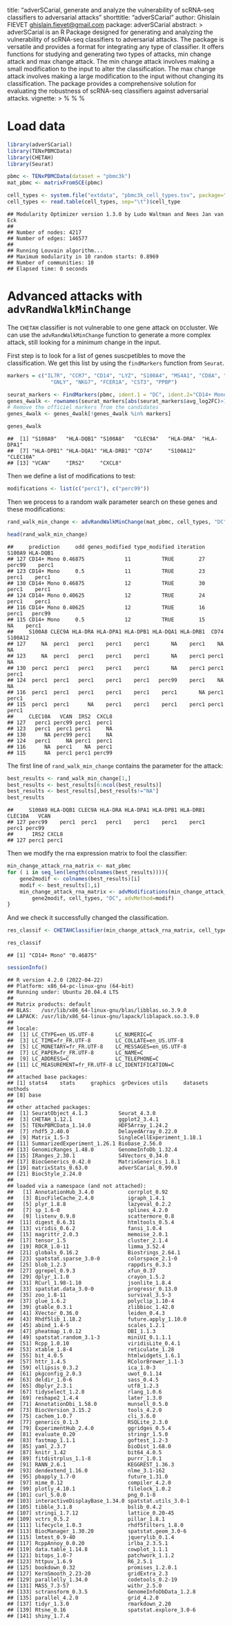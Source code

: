 title: "adverSCarial, generate and analyze the vulnerability of scRNA-seq
    classifiers to adversarial attacks"
shorttitle: "adverSCarial"
author: Ghislain FIEVET <ghislain.fievet@gmail.com>
package: adverSCarial
abstract: >
    adverSCarial is an R Package designed for generating and analyzing the vulnerability of scRNA-seq
    classifiers to adversarial attacks. The package is versatile and provides a format for integrating
    any type of classifier. It offers functions for studying and generating two types of attacks,
    min change attack and max change attack. The min change attack involves making a small modification
    to the input to alter the classification. The max change attack involves making a large modification
    to the input without changing its classification.
    The package provides a comprehensive solution for evaluating the robustness of scRNA-seq classifiers
    against adversarial attacks.
vignette: >
  %\VignetteIndexEntry{advRandWalkMinChange}
  %\VignetteEngine{knitr::knitr}
  %\VignetteEncoding{UTF-8}

# Load data
  

```r
library(adverSCarial)
library(TENxPBMCData)
library(CHETAH)
library(Seurat)
```


```r
pbmc <- TENxPBMCData(dataset = "pbmc3k")
mat_pbmc <- matrixFromSCE(pbmc)

cell_types <- system.file("extdata", "pbmc3k_cell_types.tsv", package="adverSCarial")
cell_types <- read.table(cell_types, sep="\t")$cell_type
```






```
## Modularity Optimizer version 1.3.0 by Ludo Waltman and Nees Jan van Eck
## 
## Number of nodes: 4217
## Number of edges: 146577
## 
## Running Louvain algorithm...
## Maximum modularity in 10 random starts: 0.8969
## Number of communities: 10
## Elapsed time: 0 seconds
```






# Advanced attacks with `advRandWalkMinChange`

The `CHETAH` classifier is not vulnerable to one gene attack on `DC`cluster. We can use the `advRandWalkMinChange` function to generate a more complex attack, still looking for a minimum change in the input.

First step is to look for a list of genes suscpetibles to move the classification. We get this list by using the `findMarkers` function from `Seurat`.


```r
markers = c("IL7R", "CCR7", "CD14", "LYZ", "S100A4", "MS4A1", "CD8A", "FCGR3A", "MS4A7",
              "GNLY", "NKG7", "FCER1A", "CST3", "PPBP")

seurat_markers <- FindMarkers(pbmc, ident.1 = "DC", ident.2="CD14+ Mono")
genes_4walk <- rownames(seurat_markers[abs(seurat_markers$avg_log2FC)>1,])
# Remove the officiel markers from the candidates
genes_4walk <- genes_4walk[!genes_4walk %in% markers]
```

```r
genes_4walk
```

```
##  [1] "S100A9"   "HLA-DQB1" "S100A8"   "CLEC9A"   "HLA-DRA"  "HLA-DPA1"
##  [7] "HLA-DPB1" "HLA-DQA1" "HLA-DRB1" "CD74"     "S100A12"  "CLEC10A" 
## [13] "VCAN"     "IRS2"     "CXCL8"
```

Then we define a list of modifications to test:

```r
modifications <- list(c("perc1"), c("perc99"))
```

Then we process to a random walk parameter search on these genes and these modifications:

```r
rand_walk_min_change <- advRandWalkMinChange(mat_pbmc, cell_types, "DC", CHETAHClassifier, genes=genes_4walk, modifications=modifications, walkLength=50)
```

```r
head(rand_walk_min_change)
```

```
##     prediction     odd genes_modified type_modified iteration S100A9 HLA-DQB1
## 127 CD14+ Mono 0.46875             11          TRUE        27 perc99    perc1
## 123 CD14+ Mono     0.5             11          TRUE        23  perc1    perc1
## 130 CD14+ Mono 0.46875             12          TRUE        30  perc1    perc1
## 124 CD14+ Mono 0.40625             12          TRUE        24  perc1    perc1
## 116 CD14+ Mono 0.40625             12          TRUE        16  perc1   perc99
## 115 CD14+ Mono     0.5             12          TRUE        15     NA    perc1
##     S100A8 CLEC9A HLA-DRA HLA-DPA1 HLA-DPB1 HLA-DQA1 HLA-DRB1  CD74 S100A12
## 127     NA  perc1   perc1    perc1    perc1       NA    perc1    NA      NA
## 123     NA  perc1   perc1    perc1    perc1       NA    perc1 perc1      NA
## 130  perc1  perc1   perc1    perc1    perc1       NA    perc1 perc1   perc1
## 124  perc1  perc1   perc1    perc1    perc1   perc99    perc1    NA      NA
## 116  perc1  perc1   perc1    perc1    perc1    perc1       NA perc1   perc1
## 115  perc1  perc1      NA    perc1    perc1    perc1    perc1 perc1   perc1
##     CLEC10A   VCAN  IRS2  CXCL8
## 127   perc1 perc99 perc1  perc1
## 123   perc1  perc1 perc1     NA
## 130      NA perc99 perc1     NA
## 124   perc1     NA perc1  perc1
## 116      NA  perc1    NA  perc1
## 115      NA  perc1 perc1 perc99
```
The first line of `rand_walk_min_change` contains the parameter for the attack:

```r
best_results <- rand_walk_min_change[1,]
best_results <- best_results[6:ncol(best_results)]
best_results <- best_results[,best_results!="NA"]
best_results
```

```
##     S100A9 HLA-DQB1 CLEC9A HLA-DRA HLA-DPA1 HLA-DPB1 HLA-DRB1 CLEC10A   VCAN
## 127 perc99    perc1  perc1   perc1    perc1    perc1    perc1   perc1 perc99
##      IRS2 CXCL8
## 127 perc1 perc1
```

Then we modify the rna expression matrix to fool the classifier:

```r
min_change_attack_rna_matrix <- mat_pbmc
for ( i in seq_len(length(colnames(best_results)))){
    gene2modif <- colnames(best_results)[i]
    modif <- best_results[1,i]
    min_change_attack_rna_matrix <- advModifications(min_change_attack_rna_matrix,
        gene2modif, cell_types, "DC", advMethod=modif)
}
```

And we check it successfully changed the classification.

```r
res_classif <- CHETAHClassifier(min_change_attack_rna_matrix, cell_types, "DC")
```


```r
res_classif
```

```
## [1] "CD14+ Mono" "0.46875"
```


```r
sessionInfo()
```

```
## R version 4.2.0 (2022-04-22)
## Platform: x86_64-pc-linux-gnu (64-bit)
## Running under: Ubuntu 20.04.4 LTS
## 
## Matrix products: default
## BLAS:   /usr/lib/x86_64-linux-gnu/blas/libblas.so.3.9.0
## LAPACK: /usr/lib/x86_64-linux-gnu/lapack/liblapack.so.3.9.0
## 
## locale:
##  [1] LC_CTYPE=en_US.UTF-8       LC_NUMERIC=C              
##  [3] LC_TIME=fr_FR.UTF-8        LC_COLLATE=en_US.UTF-8    
##  [5] LC_MONETARY=fr_FR.UTF-8    LC_MESSAGES=en_US.UTF-8   
##  [7] LC_PAPER=fr_FR.UTF-8       LC_NAME=C                 
##  [9] LC_ADDRESS=C               LC_TELEPHONE=C            
## [11] LC_MEASUREMENT=fr_FR.UTF-8 LC_IDENTIFICATION=C       
## 
## attached base packages:
## [1] stats4    stats     graphics  grDevices utils     datasets  methods  
## [8] base     
## 
## other attached packages:
##  [1] SeuratObject_4.1.3          Seurat_4.3.0               
##  [3] CHETAH_1.12.1               ggplot2_3.4.1              
##  [5] TENxPBMCData_1.14.0         HDF5Array_1.24.2           
##  [7] rhdf5_2.40.0                DelayedArray_0.22.0        
##  [9] Matrix_1.5-3                SingleCellExperiment_1.18.1
## [11] SummarizedExperiment_1.26.1 Biobase_2.56.0             
## [13] GenomicRanges_1.48.0        GenomeInfoDb_1.32.4        
## [15] IRanges_2.30.1              S4Vectors_0.34.0           
## [17] BiocGenerics_0.42.0         MatrixGenerics_1.8.1       
## [19] matrixStats_0.63.0          adverSCarial_0.99.0        
## [21] BiocStyle_2.24.0           
## 
## loaded via a namespace (and not attached):
##   [1] AnnotationHub_3.4.0           corrplot_0.92                
##   [3] BiocFileCache_2.4.0           igraph_1.4.1                 
##   [5] plyr_1.8.8                    lazyeval_0.2.2               
##   [7] sp_1.6-0                      splines_4.2.0                
##   [9] listenv_0.9.0                 scattermore_0.8              
##  [11] digest_0.6.31                 htmltools_0.5.4              
##  [13] viridis_0.6.2                 fansi_1.0.4                  
##  [15] magrittr_2.0.3                memoise_2.0.1                
##  [17] tensor_1.5                    cluster_2.1.4                
##  [19] ROCR_1.0-11                   limma_3.52.4                 
##  [21] globals_0.16.2                Biostrings_2.64.1            
##  [23] spatstat.sparse_3.0-0         colorspace_2.1-0             
##  [25] blob_1.2.3                    rappdirs_0.3.3               
##  [27] ggrepel_0.9.3                 xfun_0.37                    
##  [29] dplyr_1.1.0                   crayon_1.5.2                 
##  [31] RCurl_1.98-1.10               jsonlite_1.8.4               
##  [33] spatstat.data_3.0-0           progressr_0.13.0             
##  [35] zoo_1.8-11                    survival_3.5-3               
##  [37] glue_1.6.2                    polyclip_1.10-4              
##  [39] gtable_0.3.1                  zlibbioc_1.42.0              
##  [41] XVector_0.36.0                leiden_0.4.3                 
##  [43] Rhdf5lib_1.18.2               future.apply_1.10.0          
##  [45] abind_1.4-5                   scales_1.2.1                 
##  [47] pheatmap_1.0.12               DBI_1.1.3                    
##  [49] spatstat.random_3.1-3         miniUI_0.1.1.1               
##  [51] Rcpp_1.0.10                   viridisLite_0.4.1            
##  [53] xtable_1.8-4                  reticulate_1.28              
##  [55] bit_4.0.5                     htmlwidgets_1.6.1            
##  [57] httr_1.4.5                    RColorBrewer_1.1-3           
##  [59] ellipsis_0.3.2                ica_1.0-3                    
##  [61] pkgconfig_2.0.3               uwot_0.1.14                  
##  [63] deldir_1.0-6                  sass_0.4.5                   
##  [65] dbplyr_2.3.1                  utf8_1.2.3                   
##  [67] tidyselect_1.2.0              rlang_1.0.6                  
##  [69] reshape2_1.4.4                later_1.3.0                  
##  [71] AnnotationDbi_1.58.0          munsell_0.5.0                
##  [73] BiocVersion_3.15.2            tools_4.2.0                  
##  [75] cachem_1.0.7                  cli_3.6.0                    
##  [77] generics_0.1.3                RSQLite_2.3.0                
##  [79] ExperimentHub_2.4.0           ggridges_0.5.4               
##  [81] evaluate_0.20                 stringr_1.5.0                
##  [83] fastmap_1.1.1                 goftest_1.2-3                
##  [85] yaml_2.3.7                    bioDist_1.68.0               
##  [87] knitr_1.42                    bit64_4.0.5                  
##  [89] fitdistrplus_1.1-8            purrr_1.0.1                  
##  [91] RANN_2.6.1                    KEGGREST_1.36.3              
##  [93] dendextend_1.16.0             nlme_3.1-162                 
##  [95] pbapply_1.7-0                 future_1.31.0                
##  [97] mime_0.12                     compiler_4.2.0               
##  [99] plotly_4.10.1                 filelock_1.0.2               
## [101] curl_5.0.0                    png_0.1-8                    
## [103] interactiveDisplayBase_1.34.0 spatstat.utils_3.0-1         
## [105] tibble_3.1.8                  bslib_0.4.2                  
## [107] stringi_1.7.12                lattice_0.20-45              
## [109] vctrs_0.5.2                   pillar_1.8.1                 
## [111] lifecycle_1.0.3               rhdf5filters_1.8.0           
## [113] BiocManager_1.30.20           spatstat.geom_3.0-6          
## [115] lmtest_0.9-40                 jquerylib_0.1.4              
## [117] RcppAnnoy_0.0.20              irlba_2.3.5.1                
## [119] data.table_1.14.8             cowplot_1.1.1                
## [121] bitops_1.0-7                  patchwork_1.1.2              
## [123] httpuv_1.6.9                  R6_2.5.1                     
## [125] bookdown_0.32                 promises_1.2.0.1             
## [127] KernSmooth_2.23-20            gridExtra_2.3                
## [129] parallelly_1.34.0             codetools_0.2-19             
## [131] MASS_7.3-57                   withr_2.5.0                  
## [133] sctransform_0.3.5             GenomeInfoDbData_1.2.8       
## [135] parallel_4.2.0                grid_4.2.0                   
## [137] tidyr_1.3.0                   rmarkdown_2.20               
## [139] Rtsne_0.16                    spatstat.explore_3.0-6       
## [141] shiny_1.7.4
```
